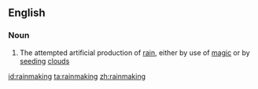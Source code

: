 ==English==
{{wikipedia}}
===Noun===
{{en-noun|-}}
# The attempted artificial production of [[rain]], either by use of [[magic]] or by [[seeding]] [[cloud]]s

[[id:rainmaking]]
[[ta:rainmaking]]
[[zh:rainmaking]]